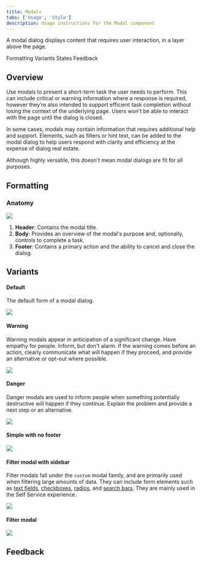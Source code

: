 ```yaml
---
title: Modals
tabs: ['Usage', 'Style']
description: Usage instructions for the Modal component
---
```


<PageDescription>

A modal dialog displays content that requires user interaction, in a layer above the page.

</PageDescription>

<AnchorLinks>

<AnchorLink>Formatting</AnchorLink>
<AnchorLink>Variants</AnchorLink>
<AnchorLink>States</AnchorLink>
<AnchorLink>Feedback</AnchorLink>

</AnchorLinks>

## Overview

Use modals to present a short-term task the user needs to perform. This can include critical or warning information where a response is required, however they’re also intended to support efficient task completion without losing the context of the underlying page. Users won't be able to interact with the page until the dialog is closed.

In some cases, modals may contain information that requires additional help and support. Elements, such as filters or hint text, can be added to the modal dialog to help users respond with clarity and efficiency at the expense of dialog real estate.

Although highly versatile, this doesn't mean modal dialogs are fit for all purposes.

## Formatting

### Anatomy

<Row>
<Column colLg={10}>

<img src="https://res.cloudinary.com/dgcfg5cwe/image/upload/v1644379778/modal-anatomy_swrxeh.svg"></img>

</Column>
</Row>


1. **Header**: Contains the modal title.
2. **Body**: Provides an overview of the modal's purpose and, optionally, controls to complete a task.
3. **Footer**: Contains a primary action and the ability to cancel and close the dialog.

## Variants

#### Default

The default form of a modal dialog.

<Row>
<Column colLg={8}>

<img src="https://res.cloudinary.com/dgcfg5cwe/image/upload/v1644379919/modal-default_r9lkyj.svg"></img>

</Column>
</Row>

#### Warning

Warning modals appear in anticipation of a significant change. Have empathy for people. Inform, but don't alarm. If the warning comes before an action, clearly communicate what will happen if they proceed, and provide an alternative or opt-out where possible.

<Row>
<Column colLg={8}>

<img src="https://res.cloudinary.com/dgcfg5cwe/image/upload/v1644380308/modal-warning_jv6wyq.svg"></img>

</Column>
</Row>

#### Danger

Danger modals are used to inform people when something potentially destructive will happen if they continue. Explain the problem and provide a next step or an alternative.

<Row>
<Column colLg={8}>

<img src="https://res.cloudinary.com/dgcfg5cwe/image/upload/v1644380555/modal-danger_r1hgfw.svg"></img>

</Column>
</Row>

#### Simple with no footer

<Row>
<Column colLg={8}>

<img src="https://res.cloudinary.com/dgcfg5cwe/image/upload/v1644639962/modal-no-footer_q5m1jg.svg"></img>

</Column>
</Row>

#### Filter modal with sidebar

Filter modals fall under the ```custom``` modal family, and are primarily used when filtering large amounts of data. They can include form elements such as <a href="/molecules/textfields/usage">text fields</a>, <a href="/molecules/checkboxes/usage">checkboxes</a>, <a href="">radios</a>, and <a href="">search bars</a>. They are mainly used in the Self Service experience. 

<Row>
<Column colLg={8}>

<img src="https://res.cloudinary.com/dgcfg5cwe/image/upload/v1644640406/customfilter-sidebar_imaeks.svg"></img>

</Column>
</Row>

#### Filter modal

<Row>
<Column colLg={8}>

<img src="https://res.cloudinary.com/dgcfg5cwe/image/upload/v1644640328/customfilter-nosidebar_xd1dhq.svg"></img>

</Column>
</Row>

## Feedback

<FeedbackOverview />
